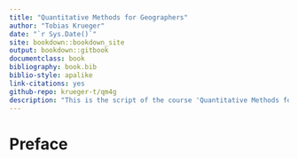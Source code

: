 ```yaml
--- 
title: "Quantitative Methods for Geographers"
author: "Tobias Krueger"
date: "`r Sys.Date()`"
site: bookdown::bookdown_site
output: bookdown::gitbook
documentclass: book
bibliography: book.bib
biblio-style: apalike
link-citations: yes
github-repo: krueger-t/qm4g
description: "This is the script of the course 'Quantitative Methods for Geographers' run at the Geography Department of Humboldt-Universität zu Berlin."
---
```


# Preface {-}
